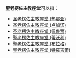 '''聖老楞佐主教座堂'''可以指：
* [[圣老楞佐主教座堂_(热那亚)|圣老楞佐主教座堂 (热那亚)]]
* [[圣老楞佐主教座堂_(卢加诺)|圣老楞佐主教座堂 (卢加诺)]]
* [[圣老楞佐主教座堂_(佩鲁贾)|圣老楞佐主教座堂 (佩鲁贾)]]
* [[聖老楞佐主教座堂_(蒂沃利)|聖老楞佐主教座堂 (蒂沃利)]]
* [[聖老楞佐主教座堂_(布拉格)|聖老楞佐主教座堂 (布拉格)]]
* [[聖老楞佐主教座堂_(特羅吉爾)|聖老楞佐主教座堂 (特羅吉爾)]]

{{消歧義|Cat=教堂消歧義}}